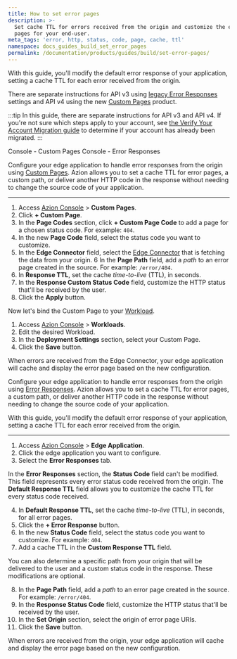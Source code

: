 ```yaml
---
title: How to set error pages
description: >-
  Set cache TTL for errors received from the origin and customize the error
  pages for your end-user.
meta_tags: 'error, http, status, code, page, cache, ttl'
namespace: docs_guides_build_set_error_pages
permalink: /documentation/products/guides/build/set-error-pages/
---
```




<Apiv4Rollout />

With this guide, you'll modify the default error response of your application, setting a cache TTL for each error received from the origin.

There are separate instructions for API v3 using [legacy Error Responses](/en/documentation/products/build/edge-application/error-responses/) settings and API v4 using the new [Custom Pages](/en/documentation/products/secure/custom-pages/) product.

:::tip
In this guide, there are separate instructions for API v3 and API v4. If you're not sure which steps apply to your account, see [the Verify Your Account Migration guide](/en/documentation/products/guides/verify-account-migration/) to determine if your account has already been migrated.
:::

<Tabs client:visible>
    <Fragment slot="tab.consolecustompages">Console - Custom Pages</Fragment>
    <Fragment slot="tab.consoleerrorresponses">Console - Error Responses</Fragment>

<Fragment slot="panel.consolecustompages">

Configure your edge application to handle error responses from the origin using [Custom Pages](/en/documentation/products/secure/custom-pages/). Azion allows you to set a cache TTL for error pages, a custom path, or deliver another HTTP code in the response without needing to change the source code of your application.

---

1. Access [Azion Console](/en/documentation/products/guides/how-to-access-azion-console/) > **Custom Pages**.
2. Click **+ Custom Page**.
3. In the **Page Codes** section, click **+ Custom Page Code** to add a page for a chosen status code. For example: `404`.
4. In the new **Page Code** field, select the status code you want to customize.
5. In the **Edge Connector** field, select the [Edge Connector](/en/documentation/products/secure/edge-connector/) that is fetching the data from your origin. 
6 In the **Page Path** field, add a *path* to an error page created in the source. For example: `/error/404`.
1. In **Response TTL**, set the cache *time-to-live* (TTL), in seconds.
2. In the **Response Custom Status Code** field, customize the HTTP status that'll be received by the user.
3. Click the **Apply** button.

Now let's bind the Custom Page to your [Workload](/en/documentation/products/secure/workloads/).

1. Access [Azion Console](/en/documentation/products/guides/how-to-access-azion-console/) > **Workloads**.
2. Edit the desired Workload.
3. In the **Deployment Settings** section, select your Custom Page.
4. Click the **Save** button.

When errors are received from the Edge Connector, your edge application will cache and display the error page based on the new configuration.

</Fragment>

<Fragment slot="panel.consoleerrorresponses">

Configure your edge application to handle error responses from the origin using [Error Responses](/en/documentation/products/build/edge-application/error-responses/). Azion allows you to set a cache TTL for error pages, a custom path, or deliver another HTTP code in the response without needing to change the source code of your application.

With this guide, you'll modify the default error response of your application, setting a cache TTL for each error received from the origin.

---

1. Access [Azion Console](/en/documentation/products/guides/how-to-access-azion-console/) > **Edge Application**.
2. Click the edge application you want to configure.
3. Select the **Error Responses** tab.

In the **Error Responses** section, the **Status Code** field can't be modified. This field represents every error status code received from the origin. The **Default Response TTL** field allows you to customize the cache TTL for every status code received.

4. In **Default Response TTL**, set the cache *time-to-live* (TTL), in seconds, for all error pages.
5. Click the **+ Error Response** button.
6. In the new **Status Code** field, select the status code you want to customize. For example: `404`.
7. Add a cache TTL in the **Custom Response TTL** field.

You can also determine a specific path from your origin that will be delivered to the user and a custom status code in the response. These modifications are optional.

8. In the **Page Path** field, add a *path* to an error page created in the source. For example: `/error/404`.
9. In the **Response Status Code** field, customize the HTTP status that'll be received by the user.
10. In the **Set Origin** section, select the origin of error page URIs.
11. Click the **Save** button.

When errors are received from the origin, your edge application will cache and display the error page based on the new configuration.

</Fragment>
</Tabs>